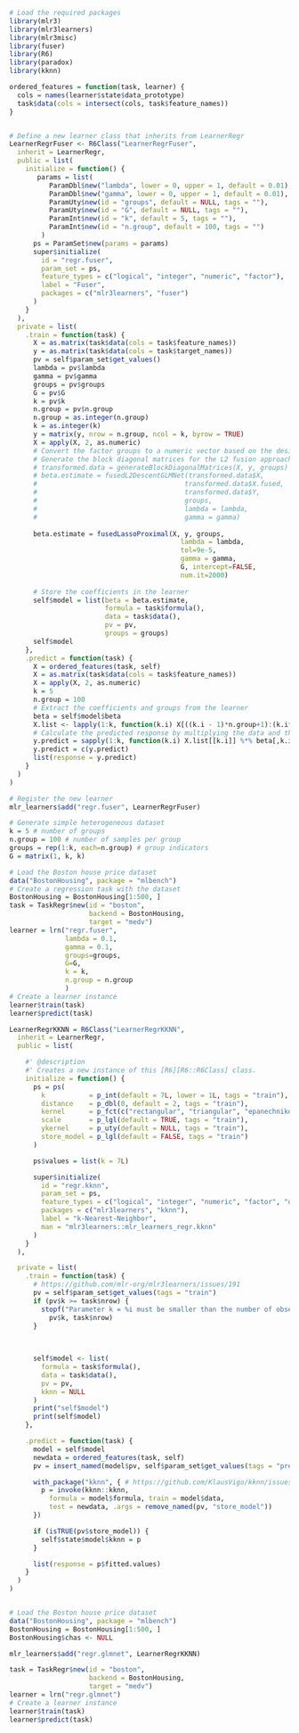 ```r
# Load the required packages
library(mlr3)
library(mlr3learners)
library(mlr3misc)
library(fuser)
library(R6)
library(paradox)
library(kknn)
```

```r

ordered_features = function(task, learner) {
  cols = names(learner$state$data_prototype)
  task$data(cols = intersect(cols, task$feature_names))
}


# Define a new learner class that inherits from LearnerRegr
LearnerRegrFuser <- R6Class("LearnerRegrFuser",
  inherit = LearnerRegr,
  public = list( 
    initialize = function() {
       params = list(
          ParamDbl$new("lambda", lower = 0, upper = 1, default = 0.01),
          ParamDbl$new("gamma", lower = 0, upper = 1, default = 0.01),
          ParamUty$new(id = "groups", default = NULL, tags = ""),
          ParamUty$new(id = "G", default = NULL, tags = ""),
          ParamInt$new(id = "k", default = 5, tags = ""),
          ParamInt$new(id = "n.group", default = 100, tags = "")
        )
      ps = ParamSet$new(params = params)
      super$initialize(
        id = "regr.fuser",
        param_set = ps,
        feature_types = c("logical", "integer", "numeric", "factor"),
        label = "Fuser",
        packages = c("mlr3learners", "fuser")
      )
    }
  ),
  private = list(
    .train = function(task) {
      X = as.matrix(task$data(cols = task$feature_names))
      y = as.matrix(task$data(cols = task$target_names))
      pv = self$param_set$get_values()
      lambda = pv$lambda
      gamma = pv$gamma
      groups = pv$groups
      G = pv$G
      k = pv$k
      n.group = pv$n.group
      n.group = as.integer(n.group)
      k = as.integer(k)
      y = matrix(y, nrow = n.group, ncol = k, byrow = TRUE)
      X = apply(X, 2, as.numeric)
      # Convert the factor groups to a numeric vector based on the desired grouping
      # Generate the block diagonal matrices for the L2 fusion approach
      # transformed.data = generateBlockDiagonalMatrices(X, y, groups)
      # beta.estimate = fusedL2DescentGLMNet(transformed.data$X, 
      #                                     transformed.data$X.fused, 
      #                                     transformed.data$Y, 
      #                                     groups, 
      #                                     lambda = lambda, 
      #                                     gamma = gamma)
      
      beta.estimate = fusedLassoProximal(X, y, groups, 
                                           lambda = lambda, 
                                           tol=9e-5, 
                                           gamma = gamma,
                                           G, intercept=FALSE,
                                           num.it=2000) 
      
      # Store the coefficients in the learner
      self$model = list(beta = beta.estimate, 
                        formula = task$formula(),
                        data = task$data(),
                        pv = pv,
                        groups = groups)
      self$model
    },
    .predict = function(task) {
      X = ordered_features(task, self)
      X = as.matrix(task$data(cols = task$feature_names))
      X = apply(X, 2, as.numeric)
      k = 5
      n.group = 100
      # Extract the coefficients and groups from the learner
      beta = self$model$beta
      X.list <- lapply(1:k, function(k.i) X[((k.i - 1)*n.group+1):(k.i*n.group), ])
      # Calculate the predicted response by multiplying the data and the coefficients
      y.predict = sapply(1:k, function(k.i) X.list[[k.i]] %*% beta[,k.i]) 
      y.predict = c(y.predict)
      list(response = y.predict)
    }
  )
)

# Register the new learner
mlr_learners$add("regr.fuser", LearnerRegrFuser)

# Generate simple heterogeneous dataset
k = 5 # number of groups
n.group = 100 # number of samples per group
groups = rep(1:k, each=n.group) # group indicators
G = matrix(1, k, k) 

# Load the Boston house price dataset
data("BostonHousing", package = "mlbench")
# Create a regression task with the dataset
BostonHousing = BostonHousing[1:500, ]
task = TaskRegr$new(id = "boston", 
                    backend = BostonHousing, 
                    target = "medv")
learner = lrn("regr.fuser", 
              lambda = 0.1, 
              gamma = 0.1, 
              groups=groups, 
              G=G,
              k = k,
              n.group = n.group
              )
# Create a learner instance
learner$train(task)
learner$predict(task)
```


```r



LearnerRegrKKNN = R6Class("LearnerRegrKKNN",
  inherit = LearnerRegr,
  public = list(

    #' @description
    #' Creates a new instance of this [R6][R6::R6Class] class.
    initialize = function() {
      ps = ps(
        k           = p_int(default = 7L, lower = 1L, tags = "train"),
        distance    = p_dbl(0, default = 2, tags = "train"),
        kernel      = p_fct(c("rectangular", "triangular", "epanechnikov", "biweight", "triweight", "cos", "inv", "gaussian", "rank", "optimal"), default = "optimal", tags = "train"),
        scale       = p_lgl(default = TRUE, tags = "train"),
        ykernel     = p_uty(default = NULL, tags = "train"),
        store_model = p_lgl(default = FALSE, tags = "train")
      )

      ps$values = list(k = 7L)

      super$initialize(
        id = "regr.kknn",
        param_set = ps,
        feature_types = c("logical", "integer", "numeric", "factor", "ordered"),
        packages = c("mlr3learners", "kknn"),
        label = "k-Nearest-Neighbor",
        man = "mlr3learners::mlr_learners_regr.kknn"
      )
    }
  ),

  private = list(
    .train = function(task) {
      # https://github.com/mlr-org/mlr3learners/issues/191
      pv = self$param_set$get_values(tags = "train")
      if (pv$k >= task$nrow) {
        stopf("Parameter k = %i must be smaller than the number of observations n = %i",
          pv$k, task$nrow)
      }

     
      
      self$model <- list(
        formula = task$formula(),
        data = task$data(),
        pv = pv,
        kknn = NULL
      )
      print("self$model")
      print(self$model)
    },

    .predict = function(task) {
      model = self$model
      newdata = ordered_features(task, self)
      pv = insert_named(model$pv, self$param_set$get_values(tags = "predict"))

      with_package("kknn", { # https://github.com/KlausVigo/kknn/issues/16
        p = invoke(kknn::kknn,
          formula = model$formula, train = model$data,
          test = newdata, .args = remove_named(pv, "store_model"))
      })

      if (isTRUE(pv$store_model)) {
        self$state$model$kknn = p
      }

      list(response = p$fitted.values)
    }
  )
)


# Load the Boston house price dataset
data("BostonHousing", package = "mlbench")
BostonHousing = BostonHousing[1:500, ]
BostonHousing$chas <- NULL

mlr_learners$add("regr.glmnet", LearnerRegrKKNN)

task = TaskRegr$new(id = "boston", 
                    backend = BostonHousing, 
                    target = "medv")
learner = lrn("regr.glmnet")
# Create a learner instance
learner$train(task)
learner$predict(task)
```

